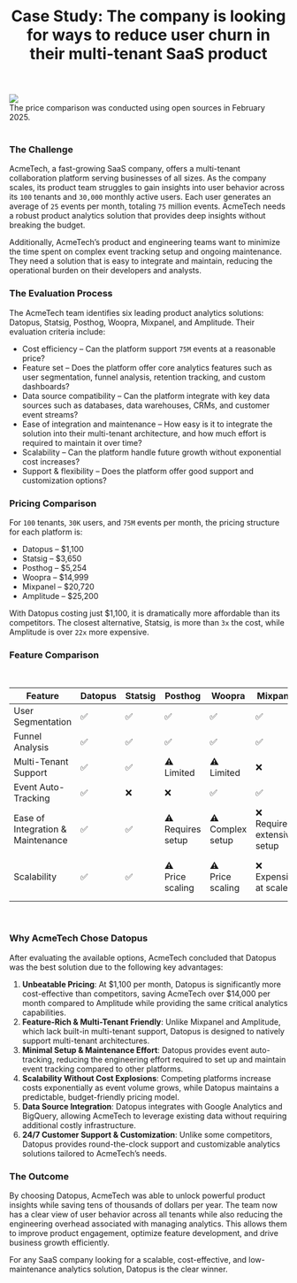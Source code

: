 ﻿---
title: "Case Study: The company is looking for ways to reduce user churn in their multi-tenant SaaS product"
publishedAt: "2025-02-19"
summary: "AcmeTech, a fast-growing SaaS company, offers a multi-tenant collaboration platform serving businesses of all sizes. As the company scales, its product team struggles to gain insights into user behavior across its <code>100</code> tenants and 30,000 monthly active users. Each user generates an average of 25 events per month, totaling 75 million events. AcmeTech needs a robust product analytics solution that provides deep insights without breaking the budget."
image: "https://datopus.blob.core.windows.net/case-studies/the-company-is-looking-for-ways-to-reduce-user-churn-in-their-multi-tenant-saas-product.svg"
---

<div class="flex justify-center">
    <img class="blog-image" src="https://datopus.blob.core.windows.net/case-studies/the-company-is-looking-for-ways-to-reduce-user-churn-in-their-multi-tenant-saas-product.svg" />
</div>
<div class="text-center">The price comparison was conducted using open sources in February 2025.</div>
<br/>

### The Challenge

AcmeTech, a fast-growing SaaS company, offers a multi-tenant collaboration platform serving businesses of all sizes. As the company scales, its product team struggles to gain insights into user behavior across its <code>100</code> tenants and <code>30,000</code> monthly active users. Each user generates an average of <code>25</code> events per month, totaling <code>75</code> million events. AcmeTech needs a robust product analytics solution that provides deep insights without breaking the budget.

Additionally, AcmeTech’s product and engineering teams want to minimize the time spent on complex event tracking setup and ongoing maintenance. They need a solution that is easy to integrate and maintain, reducing the operational burden on their developers and analysts.

### The Evaluation Process

The AcmeTech team identifies six leading product analytics solutions: Datopus, Statsig, Posthog, Woopra, Mixpanel, and Amplitude. Their evaluation criteria include:

- Cost efficiency – Can the platform support <code>75M</code> events at a reasonable price?
- Feature set – Does the platform offer core analytics features such as user segmentation, funnel analysis, retention tracking, and custom dashboards?
- Data source compatibility – Can the platform integrate with key data sources such as databases, data warehouses, CRMs, and customer event streams?
- Ease of integration and maintenance – How easy is it to integrate the solution into their multi-tenant architecture, and how much effort is required to maintain it over time?
- Scalability – Can the platform handle future growth without exponential cost increases?
- Support & flexibility – Does the platform offer good support and customization options?

### Pricing Comparison

For <code>100</code> tenants, <code>30K</code> users, and <code>75M</code> events per month, the pricing structure for each platform is:

- Datopus – $1,100
- Statsig – $3,650
- Posthog – $5,254
- Woopra – $14,999
- Mixpanel – $20,720
- Amplitude – $25,200

With Datopus costing just $1,100, it is dramatically more affordable than its competitors. The closest alternative, Statsig, is more than <code>3x</code> the cost, while Amplitude is over <code>22x</code> more expensive.

### Feature Comparison
<br/>
<div class="overflow-x-auto">
    <table class="w-full text-base border border-gray-300 bg-white rounded-lg">
      <thead>
        <tr>
          <th>Feature</th>
          <th>Datopus</th>
          <th>Statsig</th>
          <th>Posthog</th>
          <th>Woopra</th>
          <th>Mixpanel</th>
          <th>Amplitude</th>
        </tr>
      </thead>
      <tbody>
        <tr>
          <td>User Segmentation</td>
          <td>✅</td>
          <td>✅</td>
          <td>✅</td>
          <td>✅</td>
          <td>✅</td>
          <td>✅</td>
        </tr>
        <tr>
          <td>Funnel Analysis</td>
          <td>✅</td>
          <td>✅</td>
          <td>✅</td>
          <td>✅</td>
          <td>✅</td>
          <td>✅</td>
        </tr>
        <tr>
          <td>Multi-Tenant Support</td>
          <td>✅</td>
          <td>✅</td>
          <td>⚠️<br/>Limited</td>
          <td>⚠️<br/>Limited</td>
          <td>❌</td>
          <td>❌</td>
        </tr>
        <tr>
          <td>Event Auto-Tracking</td>
          <td>✅</td>
          <td>❌</td>
          <td>❌</td>
          <td>✅</td>
          <td>✅</td>
          <td>✅</td>
        </tr>
        <tr>
          <td>Ease of Integration & Maintenance</td>
          <td>✅</td>
          <td>✅</td>
          <td>⚠️<br/>Requires setup</td>
          <td>⚠️<br/>Complex setup</td>
          <td>❌<br/>Requires extensive setup</td>
          <td>❌<br/>Very complex setup</td>
        </tr>
        <tr>
          <td>Scalability</td>
          <td>✅</td>
          <td>✅</td>
          <td>⚠️<br/>Price scaling</td>
          <td>⚠️<br/>Price scaling</td>
          <td>❌<br/>Expensive at scale</td>
          <td>❌<br/>Very expensive at scale</td>
        </tr>
      </tbody>
    </table>
</div>
<br/>

### Why AcmeTech Chose Datopus

After evaluating the available options, AcmeTech concluded that Datopus was the best solution due to the following key advantages:

1. **Unbeatable Pricing**: At $1,100 per month, Datopus is significantly more cost-effective than competitors, saving AcmeTech over $14,000 per month compared to Amplitude while providing the same critical analytics capabilities.
2. **Feature-Rich & Multi-Tenant Friendly**: Unlike Mixpanel and Amplitude, which lack built-in multi-tenant support, Datopus is designed to natively support multi-tenant architectures.
3. **Minimal Setup & Maintenance Effort**: Datopus provides event auto-tracking, reducing the engineering effort required to set up and maintain event tracking compared to other platforms.
4. **Scalability Without Cost Explosions**: Competing platforms increase costs exponentially as event volume grows, while Datopus maintains a predictable, budget-friendly pricing model.
5. **Data Source Integration**: Datopus integrates with Google Analytics and BigQuery, allowing AcmeTech to leverage existing data without requiring additional costly infrastructure.
6. **24/7 Customer Support & Customization**: Unlike some competitors, Datopus provides round-the-clock support and customizable analytics solutions tailored to AcmeTech’s needs.

### The Outcome

By choosing Datopus, AcmeTech was able to unlock powerful product insights while saving tens of thousands of dollars per year. The team now has a clear view of user behavior across all tenants while also reducing the engineering overhead associated with managing analytics. This allows them to improve product engagement, optimize feature development, and drive business growth efficiently.

For any SaaS company looking for a scalable, cost-effective, and low-maintenance analytics solution, Datopus is the clear winner.